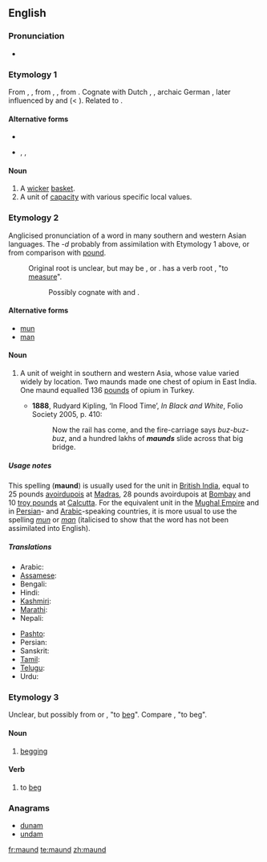 ==English==

===Pronunciation===
* {{a|UK}} {{IPA|/mɔːnd/}}

===Etymology 1===
From {{etyl|enm}} {{term|maunde|lang=enm}}, {{term|mande|lang=enm}}, from {{etyl|ang}} {{term|mand|lang=ang}}, {{term|mond||basket|lang=ang}}, from {{proto|Germanic|mandō|basket|lang=en}}. Cognate with Dutch {{term|mand|lang=nl}}, {{etyl|nds|-}} {{term|mande|lang=nds}}, archaic German {{term|Mande|lang=de}}, later influenced by {{etyl|xno}} and {{etyl|frm}} {{term|mande|lang=frm}} (< {{etyl|gem}}). Related to {{l|en|mannequin}}.

====Alternative forms====
* {{l|en|mand}}
* {{l|en|mande}}, {{l|en|mawn}}, {{l|en|mond}} {{qualifier|Scotland}}

====Noun====
{{en-noun}}

# A [[wicker]] [[basket]].
# A unit of [[capacity]] with various specific local values.

===Etymology 2===
{{wikipedia}}
Anglicised pronunciation of a word in many southern and western Asian languages. The ''-d'' probably from assimilation with Etymology 1 above, or from comparison with [[pound]].
: Original root is unclear, but may be {{etyl|ar}} {{term|من|مَنّ|tr=mann|sc=Arab|lang=ar}}, {{etyl|fa}} {{term|من|tr=man|sc=fa-Arab|lang=fa}} or {{etyl|sa}} {{term|मानः|tr=man|sc=Deva|lang=sa}}. {{etyl|sa}} has a verb root {{term|मा|tr=ma-|sc=Deva|lang=sa}}, "to [[measure]]".
:: Possibly cognate with {{etyl|he}} {{term|מנה|tr=maneh|lang=he|sc=Hebr}} and {{etyl|grc}} {{term|mina|lang=grc}}.

====Alternative forms====
* [[mun]]
* [[man]]

====Noun====
{{en-noun}}

# {{archaic}} A unit of weight in southern and western Asia, whose value varied widely by location.  Two maunds made one chest of opium in East India.  One maund equalled 136 [[pound]]s of opium in Turkey.
#* '''1888''', Rudyard Kipling, ‘In Flood Time’, ''In Black and White'', Folio Society 2005, p. 410:
#*: Now the rail has come, and the fire-carriage says ''buz-buz-buz'', and a hundred lakhs of '''''maunds''''' slide across that big bridge.

=====Usage notes=====
This spelling ('''maund''') is usually used for the unit in [[British India]], equal to 25&nbsp;pounds [[avoirdupois]] at [[Madras]], 28&nbsp;pounds avoirdupois at [[Bombay]] and 10&nbsp;[[troy pound]]s at [[Calcutta]]. For the equivalent unit in the [[W:Mughal Empire|Mughal Empire]] and in [[Persian]]- and [[Arabic]]-speaking countries, it is more usual to use the spelling ''[[mun]]'' or ''[[man]]'' (italicised to show that the word has not been assimilated into English).

=====Translations=====
{{trans-top|unit of mass}}
* Arabic: {{t+|ar|من|مَنّ|tr=mann|sc=Arab}}
* [[Assamese]]: {{t|as|মোন|tr=mûn|sc=Beng|xs=Assamese}}
* Bengali: {{t|bn|মন|tr=mana|sc=Beng|xs=Bengali}}
* Hindi: {{t+|hi|मन|m|tr=man|sc=Deva|xs=Hindi}}
* [[Kashmiri]]: {{t|ks|मन्|m|tr=mana|sc=Deva|xs=Kashmiri}}
* [[Marathi]]: {{t|mr|मण|tr=maṇa|sc=Deva|xs=Marathi}}
* Nepali: {{t|ne|मन्|tr=mana|sc=Deva|xs=Nepali}}
{{trans-mid}}
* [[Pashto]]: {{t-|ps|من|m|tr=man|sc=ps-Arab|xs=Pashto}}
* Persian: {{t+|fa|من|tr=man|sc=fa-Arab|xs=Persian}}
* Sanskrit: {{t|sa|मानः|tr=man|sc=Deva|xs=Sanskrit}}
* [[Tamil]]: {{t|ta|மடங்கு|tr=mṭngku|sc=Taml|xs=Tamil}}
* [[Telugu]]: {{t|te|మణుగు|tr=maṇugu|sc=Telu}}
* Urdu: {{t-|ur|من|m|tr=man|sc=ur-Arab|xs=Urdu}}
{{trans-bottom}}

===Etymology 3===
Unclear, but possibly from {{etyl|fr}} {{term|mendier|lang=fr}} or {{term|quémander|lang=fr}}, "to [[beg]]". Compare {{etyl|rom}} {{term|mang|lang=rom}}, "to beg".

====Noun====
{{en-noun|-}}

# {{archaic}} [[begging]]

====Verb====
{{en-verb}}

# {{archaic}} to [[beg]]

===Anagrams===
* [[dunam#English|dunam]]
* [[undam#English|undam]]

[[fr:maund]]
[[te:maund]]
[[zh:maund]]